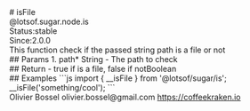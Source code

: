 <div class="docmap-mdx">
# isFile
<div class="_namespace">@lotsof.sugar.node.is</div>
<div class="_metas">
<div class="_status"><span class="_status-label">Status:</span><span class="_status-value -stable">stable</span></div>
<div class="_since"><span class="_since-label">Since:</span><span class="_since-value">2.0.0</span></div>
</div>
<div class="_description">
This function check if the passed string path is a file or not
</div>
<div class="_params">
## Params
1. <span class="_name">path<span class="_required">*</span></span><span class="_default"></span> <span class="_type">String</span>
   - The path to check
</div>
<div class="_return">
## Return
- <span class="_description">true if is a file, false if not</span><span class="_default"></span><span class="_type">Boolean</span>
</div>
<div class="_examples">
## Examples
```js
import { __isFile } from '@lotsof/sugar/is';
__isFile('something/cool');
```
</div>
<div class="_author">
<span class="_name">Olivier Bossel</span>
<span class="_email">olivier.bossel@gmail.com</span>
<a href="https://coffeekraken.io" target="_blank" class="_url">https://coffeekraken.io</a>
</div>
</div>